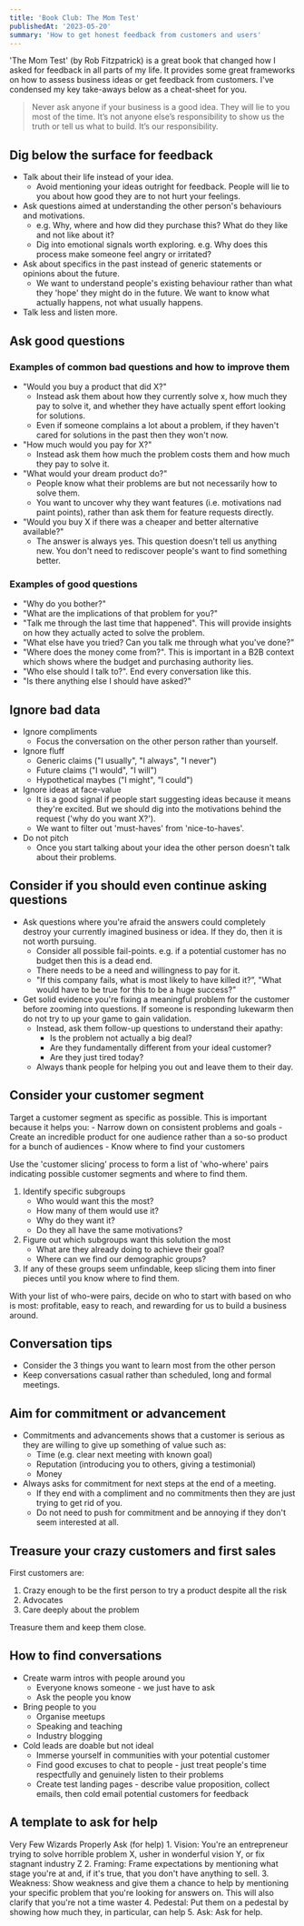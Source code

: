 ```yaml
---
title: 'Book Club: The Mom Test'
publishedAt: '2023-05-20'
summary: 'How to get honest feedback from customers and users'
---
```

'The Mom Test' (by Rob Fitzpatrick) is a great book that changed how I asked for feedback in all parts of my life.
It provides some great frameworks on how to assess business ideas or get feedback from customers. I've condensed my key take-aways below as a cheat-sheet for you.

> Never ask anyone if your business is a good idea. They will lie to you most of the time. It’s not anyone else’s responsibility to show us the truth or tell us what to build. It’s our responsibility.

## Dig below the surface for feedback
- Talk about their life instead of your idea.
    - Avoid mentioning your ideas outright for feedback. People will lie to you about how good they are to not hurt your feelings.
- Ask questions aimed at understanding the other person's behaviours and motivations.
    - e.g. Why, where and how did they purchase this? What do they like and not like about it?
    - Dig into emotional signals worth exploring. e.g. Why does this process make someone feel angry or irritated?
- Ask about specifics in the past instead of generic statements or opinions about the future.
    - We want to understand people's existing behaviour rather than what they 'hope' they might do in the future. We want to know what actually happens, not what usually happens.
- Talk less and listen more.

## Ask good questions
### Examples of common bad questions and how to improve them
- "Would you buy a product that did X?"
    - Instead ask them about how they currently solve x, how much they pay to solve it, and whether they have actually spent effort looking for solutions.
    - Even if someone complains a lot about a problem, if they haven't cared for solutions in the past then they won't now.
- "How much would you pay for X?"
    - Instead ask them how much the problem costs them and how much they pay to solve it.
- "What would your dream product do?"
    - People know what their problems are but not necessarily how to solve them.
    - You want to uncover why they want features (i.e. motivations nad paint points), rather than ask them for feature requests directly.
- "Would you buy X if there was a cheaper and better alternative available?"
    - The answer is always yes. This question doesn't tell us anything new. You don't need to rediscover people's want to find something better.

### Examples of good questions
- "Why do you bother?"
- "What are the implications of that problem for you?"
- "Talk me through the last time that happened". This will provide insights on how they actually acted to solve the problem.
- "What else have you tried? Can you talk me through what you've done?"
- "Where does the money come from?". This is important in a B2B context which shows where the budget and purchasing authority lies.
- "Who else should I talk to?". End every conversation like this.
- "Is there anything else I should have asked?"

## Ignore bad data
- Ignore compliments
    - Focus the conversation on the other person rather than yourself.
- Ignore fluff
    - Generic claims ("I usually", "I always", "I never")
    - Future claims ("I would", "I will")
    - Hypothetical maybes ("I might", "I could")
- Ignore ideas at face-value
    - It is a good signal if people start suggesting ideas because it means they're excited. But we should dig into the motivations behind the request ('why do you want X?').
    - We want to filter out 'must-haves' from 'nice-to-haves'.
- Do not pitch
    - Once you start talking about your idea the other person doesn't talk about their problems.

## Consider if you should even continue asking questions
- Ask questions where you're afraid the answers could completely destroy your currently imagined business or idea. If they do, then it is not worth pursuing.
    - Consider all possible fail-points. e.g. if a potential customer has no budget then this is a dead end.
    - There needs to be a need and willingness to pay for it.
    - "If this company fails, what is most likely to have killed it?”, "What would have to be true for this to be a huge success?"
- Get solid evidence you're fixing a meaningful problem for the customer before zooming into questions. If someone is responding lukewarm then do not try to up your game to gain validation.
    - Instead, ask them follow-up questions to understand their apathy:
        - Is the problem not actually a big deal?
        - Are they fundamentally different from your ideal customer?
        - Are they just tired today?
    - Always thank people for helping you out and leave them to their day.

## Consider your customer segment
Target a customer segment as specific as possible. This is important because it helps you:
    - Narrow down on consistent problems and goals
    - Create an incredible product for one audience rather than a so-so product for a bunch of audiences
    - Know where to find your customers

Use the 'customer slicing' process to form a list of 'who-where' pairs indicating possible customer segments and where to find them.
1. Identify specific subgroups
    - Who would want this the most?
    - How many of them would use it?
    - Why do they want it?
    - Do they all have the same motivations?
2. Figure out which subgroups want this solution the most
    - What are they already doing to achieve their goal?
    - Where can we find our demographic groups?
3. If any of these groups seem unfindable, keep slicing them into finer pieces until you know where to find them.

With your list of who-were pairs, decide on who to start with based on who is most: profitable, easy to reach, and rewarding for us to build a business around.

## Conversation tips
- Consider the 3 things you want to learn most from the other person
- Keep conversations casual rather than scheduled, long and formal meetings.

## Aim for commitment or advancement
- Commitments and advancements shows that a customer is serious as they are willing to give up something of value such as:
    - Time (e.g. clear next meeting with known goal)
    - Reputation (introducing you to others, giving a testimonial)
    - Money
- Always asks for commitment for next steps at the end of a meeting.
    - If they end with a compliment and no commitments then they are just trying to get rid of you.
    - Do not need to push for commitment and be annoying if they don't seem interested at all.

## Treasure your crazy customers and first sales
First customers are:
1. Crazy enough to be the first person to try a product despite all the risk
2. Advocates
3. Care deeply about the problem

Treasure them and keep them close.

## How to find conversations
- Create warm intros with people around you
    - Everyone knows someone - we just have to ask
    - Ask the people you know
- Bring people to you
    - Organise meetups
    - Speaking and teaching
    - Industry blogging
- Cold leads are doable but not ideal
    - Immerse yourself in communities with your potential customer
    - Find good excuses to chat to people - just treat people's time respectfully and genuinely listen to their problems
    - Create test landing pages - describe value proposition, collect emails, then cold email potential customers for feedback

## A template to ask for help
Very Few Wizards Properly Ask (for help)
	1. Vision: You're an entrepreneur trying to solve horrible problem X, usher in wonderful vision Y, or fix stagnant industry Z
	2. Framing: Frame expectations by mentioning what stage you're at and, if it's true, that you don't have anything to sell.
	3. Weakness: Show weakness and give them a chance to help by mentioning your specific problem that you're looking for answers on. This will also clarify that you're not a time waster
	4. Pedestal: Put them on a pedestal by showing how much they, in particular, can help
	5. Ask: Ask for help.
